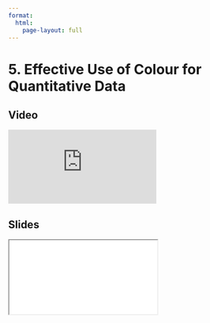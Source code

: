 ```yaml
---
format:
  html:
    page-layout: full
---
```


# 5. Effective Use of Colour for Quantitative Data

::: {.panel-tabset .nav-pills}

## Video

<iframe
    class="video"
    src="https://www.youtube.com/embed/QNZtyT6F7Z0?start=4722&end=5535"  
    title="Module 5 Video - Effective Use of Colour for Quantitative Data"
    frameborder="0"
    allow="accelerometer; autoplay; clipboard-write; encrypted-media; gyroscope; picture-in-picture"
    allowfullscreen
></iframe>

## Slides

<iframe
    class="slide-deck"
    src="slides/module5_09.html"
></iframe>

:::